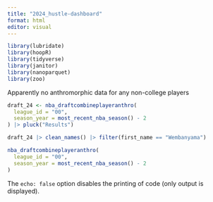```yaml
---
title: "2024_hustle-dashboard"
format: html
editor: visual
---
```


```r
library(lubridate)
library(hoopR)
library(tidyverse)
library(janitor)
library(nanoparquet)
library(zoo)

```

Apparently no anthromorphic data for any non-college players



```r
draft_24 <- nba_draftcombineplayeranthro(
  league_id = "00",
  season_year = most_recent_nba_season() - 2
) |> pluck("Results")

draft_24 |> clean_names() |> filter(first_name == "Wembanyama")

nba_draftcombineplayeranthro(
  league_id = "00",
  season_year = most_recent_nba_season() - 2
)

```

The `echo: false` option disables the printing of code (only output is displayed).
